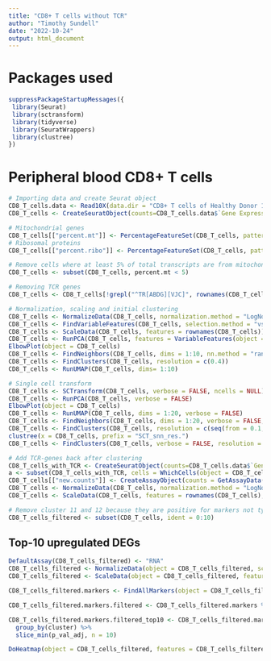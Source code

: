 ```yaml
---
title: "CD8+ T cells without TCR"
author: "Timothy Sundell"
date: "2022-10-24"
output: html_document
---
```


# Packages used
```r
suppressPackageStartupMessages({
 library(Seurat)
 library(sctransform)
 library(tidyverse)
 library(SeuratWrappers)
 library(clustree)
})
```

# Peripheral blood CD8+ T cells
```r
# Importing data and create Seurat object
CD8_T_cells.data <- Read10X(data.dir = "CD8+ T cells of Healthy Donor 1/filtered_feature_bc_matrix/")
CD8_T_cells <- CreateSeuratObject(counts=CD8_T_cells.data$`Gene Expression`, project = "CD8_T_cells", min.cells = 3, min.features = 200)

# Mitochondrial genes
CD8_T_cells[["percent.mt"]] <- PercentageFeatureSet(CD8_T_cells, pattern = "^MT-")
# Ribosomal proteins
CD8_T_cells[["percent.ribo"]] <- PercentageFeatureSet(CD8_T_cells, pattern = "^RP[SL]")

# Remove cells where at least 5% of total transcripts are from mitochondrial origin
CD8_T_cells <- subset(CD8_T_cells, percent.mt < 5)

# Removing TCR genes
CD8_T_cells <- CD8_T_cells[!grepl("^TR[ABDG][VJC]", rownames(CD8_T_cells)), ]

# Normalization, scaling and initial clustering
CD8_T_cells <- NormalizeData(CD8_T_cells, normalization.method = "LogNormalize", scale.factor = 10000)
CD8_T_cells <- FindVariableFeatures(CD8_T_cells, selection.method = "vst", nfeatures = 2000)
CD8_T_cells <- ScaleData(CD8_T_cells, features = rownames(CD8_T_cells))
CD8_T_cells <- RunPCA(CD8_T_cells, features = VariableFeatures(object = CD8_T_cells))
ElbowPlot(object = CD8_T_cells)
CD8_T_cells <- FindNeighbors(CD8_T_cells, dims = 1:10, nn.method = "rann")
CD8_T_cells <- FindClusters(CD8_T_cells, resolution = c(0.4))
CD8_T_cells <- RunUMAP(CD8_T_cells, dims= 1:10)

# Single cell transform
CD8_T_cells <- SCTransform(CD8_T_cells, verbose = FALSE, ncells = NULL)
CD8_T_cells <- RunPCA(CD8_T_cells, verbose = FALSE)
ElbowPlot(object = CD8_T_cells)
CD8_T_cells <- RunUMAP(CD8_T_cells, dims = 1:20, verbose = FALSE)
CD8_T_cells <- FindNeighbors(CD8_T_cells, dims = 1:20, verbose = FALSE, nn.method = "rann")
CD8_T_cells <- FindClusters(CD8_T_cells, resolution = c(seq(from = 0.1, to = 2.0, by = 0.1)))
clustree(x = CD8_T_cells, prefix = "SCT_snn_res.")
CD8_T_cells <- FindClusters(CD8_T_cells, verbose = FALSE, resolution = c(0.4))

# Add TCR-genes back after clustering
CD8_T_cells_with_TCR <- CreateSeuratObject(counts=CD8_T_cells.data$`Gene Expression`, project = "CD8_T_cells", min.cells = 3, min.features = 200)
a <- subset(CD8_T_cells_with_TCR, cells = WhichCells(object = CD8_T_cells))
CD8_T_cells[["new.counts"]] <- CreateAssayObject(counts = GetAssayData(object = a, slot = "count", assay = "RNA"))
CD8_T_cells <- NormalizeData(CD8_T_cells, normalization.method = "LogNormalize", scale.factor = 10000, assay = "new.counts")
CD8_T_cells <- ScaleData(CD8_T_cells, features = rownames(CD8_T_cells), assay = "new.counts")

# Remove cluster 11 and 12 because they are positive for markers not typically found in CD8+ T cells (CD19 and CD14)
CD8_T_cells_filtered <- subset(CD8_T_cells, ident = 0:10)
```

## Top-10 upregulated DEGs
```r
DefaultAssay(CD8_T_cells_filtered) <- "RNA"
CD8_T_cells_filtered <- NormalizeData(object = CD8_T_cells_filtered, scale.factor = 10000)
CD8_T_cells_filtered <- ScaleData(object = CD8_T_cells_filtered, features = rownames(CD8_T_cells_filtered))

CD8_T_cells_filtered.markers <- FindAllMarkers(object = CD8_T_cells_filtered, logfc.threshold = 0.25, CD8_T_cells.use = "negbinom", only.pos = T, return.thresh = 0.05)

CD8_T_cells_filtered.markers.filtered <- CD8_T_cells_filtered.markers %>% filter(p_val_adj > 0 & p_val_adj < 0.05)

CD8_T_cells_filtered.markers.filtered_top10 <- CD8_T_cells_filtered.markers.filtered %>%
  group_by(cluster) %>%
  slice_min(p_val_adj, n = 10)

DoHeatmap(object = CD8_T_cells_filtered, features = CD8_T_cells_filtered.markers.filtered_top10$gene, raster = F)
```


